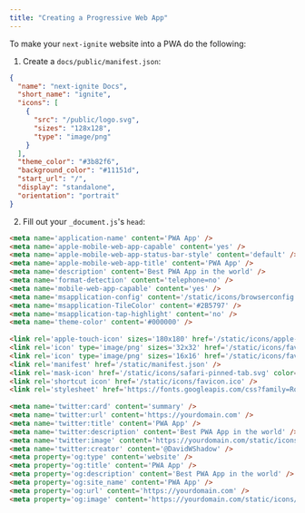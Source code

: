```yaml
---
title: "Creating a Progressive Web App"
---
```


To make your `next-ignite` website into a PWA do the following:

1. Create a `docs/public/manifest.json`:

```json
{
  "name": "next-ignite Docs",
  "short_name": "ignite",
  "icons": [
    {
      "src": "/public/logo.svg",
      "sizes": "128x128",
      "type": "image/png"
    }
  ],
  "theme_color": "#3b82f6",
  "background_color": "#11151d",
  "start_url": "/",
  "display": "standalone",
  "orientation": "portrait"
}
```

2. Fill out your `_document.js`'s `head`:

```html
<meta name='application-name' content='PWA App' />
<meta name='apple-mobile-web-app-capable' content='yes' />
<meta name='apple-mobile-web-app-status-bar-style' content='default' />
<meta name='apple-mobile-web-app-title' content='PWA App' />
<meta name='description' content='Best PWA App in the world' />
<meta name='format-detection' content='telephone=no' />
<meta name='mobile-web-app-capable' content='yes' />
<meta name='msapplication-config' content='/static/icons/browserconfig.xml' />
<meta name='msapplication-TileColor' content='#2B5797' />
<meta name='msapplication-tap-highlight' content='no' />
<meta name='theme-color' content='#000000' />
          
<link rel='apple-touch-icon' sizes='180x180' href='/static/icons/apple-touch-icon.png' />
<link rel='icon' type='image/png' sizes='32x32' href='/static/icons/favicon-32x32.png' />
<link rel='icon' type='image/png' sizes='16x16' href='/static/icons/favicon-16x16.png' />
<link rel='manifest' href='/static/manifest.json' />
<link rel='mask-icon' href='/static/icons/safari-pinned-tab.svg' color='#5bbad5' />
<link rel='shortcut icon' href='/static/icons/favicon.ico' />
<link rel='stylesheet' href='https://fonts.googleapis.com/css?family=Roboto:300,400,500' />
     
<meta name='twitter:card' content='summary' />
<meta name='twitter:url' content='https://yourdomain.com' />
<meta name='twitter:title' content='PWA App' />
<meta name='twitter:description' content='Best PWA App in the world' />
<meta name='twitter:image' content='https://yourdomain.com/static/icons/android-chrome-192x192.png' />
<meta name='twitter:creator' content='@DavidWShadow' />
<meta property='og:type' content='website' />
<meta property='og:title' content='PWA App' />
<meta property='og:description' content='Best PWA App in the world' />
<meta property='og:site_name' content='PWA App' />
<meta property='og:url' content='https://yourdomain.com' />
<meta property='og:image' content='https://yourdomain.com/static/icons/apple-touch-icon.png' />
```